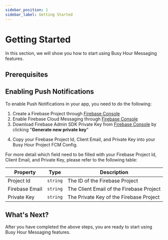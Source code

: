 ```yaml
---
sidebar_position: 1
sidebar_label: Getting Started
---
```



# Getting Started

In this section, we will show you how to start using Busy Hour Messaging features.

## Prerequisites

<GettingStartedPrerequisites />

## Enabling Push Notifications

To enable Push Notifications in your app, you need to do the following:

1. Create a Firebase Project through [Firebase Console](https://firebase.google.com/)
2. Enable Firebase Cloud Messaging through [Firebase Console](https://firebase.google.com/)
3. Download Firebase Admin SDK Private Key from [Firebase Console](https://firebase.google.com/) by clicking "__Generate new private key__"

<FirebaseSdk />

4. Copy your Firebase Project Id, Client Email, and Private Key into your Busy Hour Project FCM Config.

<FirebaseFcm />

For more detail which field need to be filled with your Firebase Project Id, Client Email, and Private Key, please refer to the following table:

| Property        | Type                        | Description                                                                         |
| -------------   | --------------------------- | ----------------------------------------------------------------------------------- |
| Project Id      | `string`                    | The ID of the Firebase Project                                                      |
| Firebase Email  | `string`                    | The Client Email of the Firebase Project                                            |
| Private Key     | `string`                    | The Private Key of the Firebase Project                                             |


## What's Next?

After you have completed the above steps, you are ready to start using Busy Hour Messaging features.
